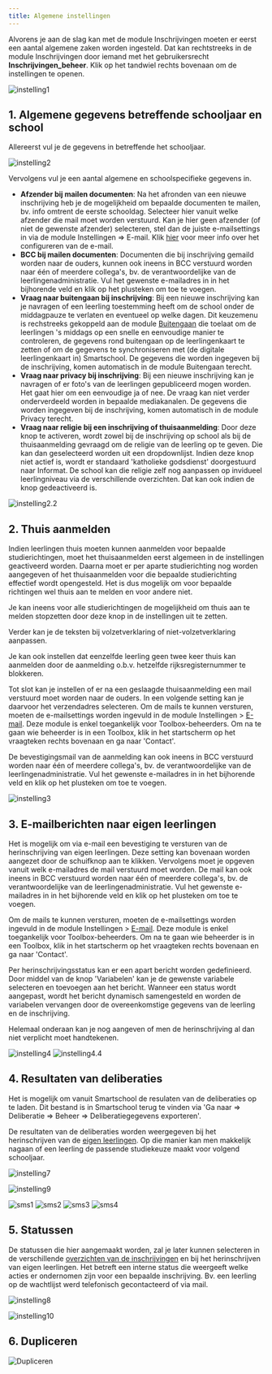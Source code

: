 ```yaml
---
title: Algemene instellingen
---
```

      
Alvorens je aan de slag kan met de module Inschrijvingen moeten er eerst een aantal algemene zaken worden ingesteld. Dat kan rechtstreeks in de module Inschrijvingen door iemand met het gebruikersrecht **Inschrijvingen_beheer**. Klik op het tandwiel rechts bovenaan om de instellingen te openen.

![instelling1](./instelling1.PNG)

## 1. Algemene gegevens betreffende schooljaar en school

Allereerst vul je de gegevens in betreffende het schooljaar.  

![instelling2](./instelling2.PNG)

Vervolgens vul je een aantal algemene en schoolspecifieke gegevens in. 
- **Afzender bij mailen documenten**: Na het afronden van een nieuwe inschrijving heb je de mogelijkheid om bepaalde documenten te mailen, bv. info omtrent de eerste schooldag. Selecteer hier vanuit welke afzender die mail moet worden verstuurd. Kan je hier geen afzender (of niet de gewenste afzender) selecteren, stel dan de juiste e-mailsettings in via de module Instellingen => E-mail. Klik [hier](/e-mail) voor meer info over het configureren van de e-mail.
- **BCC bij mailen documenten**: Documenten die bij inschrijving gemaild worden naar de ouders, kunnen ook ineens in BCC verstuurd worden naar één of meerdere collega's, bv. de verantwoordelijke van de leerlingenadministratie. Vul het gewenste e-mailadres in in het bijhorende veld en klik op het plusteken om toe te voegen. 
- **Vraag naar buitengaan bij inschrijving**: Bij een nieuwe inschrijving kan je navragen of een leerling toestemming heeft om de school onder de middagpauze te verlaten en eventueel op welke dagen. Dit keuzemenu is rechstreeks gekoppeld aan de module [Buitengaan](/buitengaan) die toelaat om de leerlingen 's middags op een snelle en eenvoudige manier te controleren, de gegevens rond buitengaan op de leerlingenkaart te zetten of om de gegevens te synchroniseren met (de digitale leerlingenkaart in) Smartschool. De gegevens die worden ingegeven bij de inschrijving, komen automatisch in de module Buitengaan terecht. 
- **Vraag naar privacy bij inschrijving**: Bij een nieuwe inschrijving kan je navragen of er foto's van de leerlingen gepubliceerd mogen worden. Het gaat hier om een eenvoudige ja of nee. De vraag kan niet verder onderverdeeld worden in bepaalde mediakanalen. De gegevens die worden ingegeven bij de inschrijving, komen automatisch in de module Privacy terecht. 
- **Vraag naar religie bij een inschrijving of thuisaanmelding**: Door deze knop te activeren, wordt zowel bij de inschrijving op school als bij de thuisaanmelding gevraagd om de religie van de leerling op te geven. Die kan dan geselecteerd worden uit een dropdownlijst. Indien deze knop niet actief is, wordt er standaard 'katholieke godsdienst' doorgestuurd naar Informat. De school kan die religie zelf nog aanpassen op invidueel leerlingniveau via de verschillende overzichten. Dat kan ook indien de knop gedeactiveerd is.

![instelling2.2](./instelling2.2.PNG)

## 2. Thuis aanmelden

Indien leerlingen thuis moeten kunnen aanmelden voor bepaalde studierichtingen, moet het thuisaanmelden eerst algemeen in de instellingen geactiveerd worden. Daarna moet er per aparte studierichting nog worden aangegeven of het thuisaanmelden voor die bepaalde studierichting effectief wordt opengesteld. Het is dus mogelijk om voor bepaalde richtingen wel thuis aan te melden en voor andere niet. 

Je kan ineens voor alle studierichtingen de mogelijkheid om thuis aan te melden stopzetten door deze knop in de instellingen uit te zetten. 

Verder kan je de teksten bij volzetverklaring of niet-volzetverklaring aanpassen.

Je kan ook instellen dat eenzelfde leerling geen twee keer thuis kan aanmelden door de aanmelding o.b.v. hetzelfde rijksregisternummer te blokkeren. 

Tot slot kan je instellen of er na een geslaagde thuisaanmelding een mail verstuurd moet worden naar de ouders. In een volgende setting kan je daarvoor het verzendadres selecteren. Om de mails te kunnen versturen, moeten de e-mailsettings worden ingevuld in de module Instellingen > [E-mail](/e-mail). Deze module is enkel toegankelijk voor Toolbox-beheerders. Om na te gaan wie beheerder is in een Toolbox, klik in het startscherm op het vraagteken rechts bovenaan en ga naar 'Contact'. 

De bevestigingsmail van de aanmelding kan ook ineens in BCC verstuurd worden naar één of meerdere collega's, bv. de verantwoordelijke van de leerlingenadministratie. Vul het gewenste e-mailadres in in het bijhorende veld en klik op het plusteken om toe te voegen. 

![instelling3](./instelling3.PNG)

## 3. E-mailberichten naar eigen leerlingen

Het is mogelijk om via e-mail een bevestiging te versturen van de herinschrijving van eigen leerlingen. Deze setting kan bovenaan worden aangezet door de schuifknop aan te klikken. Vervolgens moet je opgeven vanuit welk e-mailadres de mail verstuurd moet worden. De mail kan ook ineens in BCC verstuurd worden naar één of meerdere collega's, bv. de verantwoordelijke van de leerlingenadministratie. Vul het gewenste e-mailadres in in het bijhorende veld en klik op het plusteken om toe te voegen. 

Om de mails te kunnen versturen, moeten de e-mailsettings worden ingevuld in de module Instellingen > [E-mail](/e-mail). Deze module is enkel toegankelijk voor Toolbox-beheerders. Om na te gaan wie beheerder is in een Toolbox, klik in het startscherm op het vraagteken rechts bovenaan en ga naar 'Contact'.

Per herinschrijvingsstatus kan er een apart bericht worden gedefinieerd. Door middel van de knop 'Variabelen' kan je de gewenste variabele selecteren en toevoegen aan het bericht. Wanneer een status wordt aangepast, wordt het bericht dynamisch samengesteld en worden de variabelen vervangen door de overeenkomstige gegevens van de leerling en de inschrijving. 

Helemaal onderaan kan je nog aangeven of men de herinschrijving al dan niet verplicht moet handtekenen.

![instelling4](./instelling4.PNG)
![instelling4.4](./instelling4.4.png)

## 4. Resultaten van deliberaties 

Het is mogelijk om vanuit Smartschool de resulaten van de deliberaties op te laden. Dit bestand is in Smartschool terug te vinden via 'Ga naar => Deliberatie => Beheer => Deliberatiegegevens exporteren'.

De resultaten van de deliberaties worden weergegeven bij het herinschrijven van de [eigen leerlingen](/inschrijvingen/inschrijven/herinschrijven/). Op die manier kan men makkelijk nagaan of een leerling de passende studiekeuze maakt voor volgend schooljaar. 

![instelling7](./instelling7.PNG)

![instelling9](./instelling9.PNG)

![sms1](./sms1.png)
![sms2](./sms2.png)
![sms3](./sms3.png)
![sms4](./sms4.png)

## 5. Statussen

De statussen die hier aangemaakt worden, zal je later kunnen selecteren in de verschillende [overzichten van de inschrijvingen](/inschrijvingen/opvolging/) en bij het herinschrijven van eigen leerlingen. Het betreft een interne status die weergeeft welke acties er ondernomen zijn voor een bepaalde inschrijving. Bv. een leerling op de wachtlijst werd telefonisch gecontacteerd of via mail. 

![instelling8](./instelling8.png)

![instelling10](./instelling10.PNG)

## 6. Dupliceren

![Dupliceren](./dupliceren.PNG)

